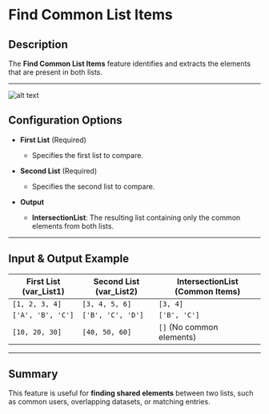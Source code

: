 # Find Common List Items  

## Description

The **Find Common List Items** feature identifies and extracts the elements that are present in both lists.  

---  
![alt text](../assets/variable/find-common-list-items.png)

## Configuration Options  

- **First List** (Required)  
  - Specifies the first list to compare.  

- **Second List** (Required)  
  - Specifies the second list to compare.  

- **Output**  
  - **IntersectionList**: The resulting list containing only the common elements from both lists.  

---  

## Input & Output Example  

| **First List (var_List1)** | **Second List (var_List2)** | **IntersectionList (Common Items)** |
|----------------------------|----------------------------|----------------------------------|
| `[1, 2, 3, 4]`             | `[3, 4, 5, 6]`             | `[3, 4]`                        |
| `['A', 'B', 'C']`          | `['B', 'C', 'D']`         | `['B', 'C']`                    |
| `[10, 20, 30]`             | `[40, 50, 60]`            | `[]` (No common elements)       |

---  

## Summary

This feature is useful for **finding shared elements** between two lists, such as common users, overlapping datasets, or matching entries.